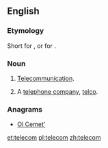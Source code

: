 ==English==

===Etymology===
Short for {{term|telecommunication}}, or for {{term|telephone company}}.

===Noun===
{{en-noun}}

# {{informal}} [[telecommunication|Telecommunication]].
# {{informal}} A [[telephone company]], [[telco]].

===Anagrams===
* [[Ol Cemet'#English|Ol Cemet']]

[[et:telecom]]
[[pl:telecom]]
[[zh:telecom]]